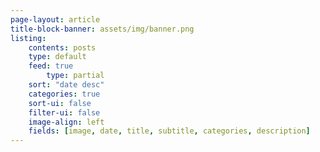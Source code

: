 ```yaml
---
page-layout: article
title-block-banner: assets/img/banner.png
listing:
    contents: posts
    type: default
    feed: true
        type: partial
    sort: "date desc"
    categories: true
    sort-ui: false
    filter-ui: false
    image-align: left
    fields: [image, date, title, subtitle, categories, description]
---
```

